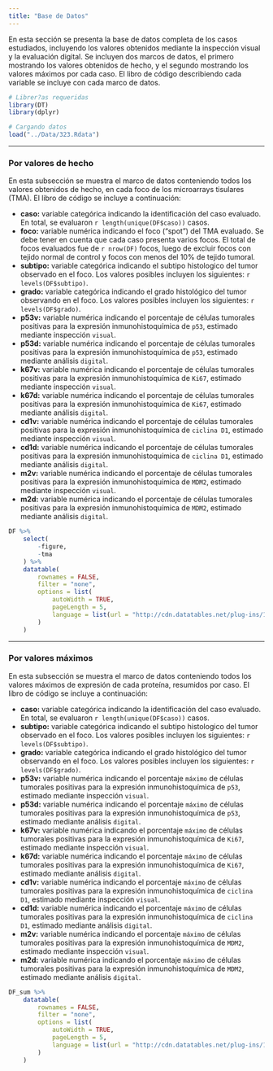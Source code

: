 ```yaml
---
title: "Base de Datos"
---
```


En esta sección se presenta la base de datos completa de los casos estudiados, incluyendo los valores obtenidos mediante la inspección visual y la evaluación digital. Se incluyen dos marcos de datos, el primero mostrando los valores obtenidos de hecho, y el segundo mostrando los valores máximos por cada caso. El libro de código describiendo cada variable se incluye con cada marco de datos.

```r
# Librer?as requeridas
library(DT)
library(dplyr)

# Cargando datos
load("../Data/323.Rdata")
```

***

### Por valores de hecho
En esta subsección se muestra el marco de datos conteniendo todos los valores obtenidos de hecho, en cada foco de los microarrays tisulares (TMA). El libro de código se incluye a continuación:

- **caso:** variable categórica indicando la identificación del caso evaluado. En total, se evaluaron ``r length(unique(DF$caso))`` casos.
- **foco:** variable numérica indicando el foco ("spot") del TMA evaluado. Se debe tener en cuenta que cada caso presenta varios focos. El total de focos evaluados fue de ``r nrow(DF)`` focos, luego de excluir focos con tejido normal de control y focos con menos del 10% de tejido tumoral.
- **subtipo:** variable categórica indicando el subtipo histologico del tumor observado en el foco. Los valores posibles incluyen los siguientes: ``r levels(DF$subtipo)``.
- **grado:** variable categórica indicando el grado histológico del tumor observando en el foco. Los valores posibles incluyen los siguientes: ``r levels(DF$grado)``.
- **p53v:** variable numérica indicando el porcentaje de células tumorales positivas para la expresión inmunohistoquímica de `p53`, estimado mediante inspección `visual`.
- **p53d:** variable numérica indicando el porcentaje de células tumorales positivas para la expresión inmunohistoquímica de `p53`, estimado mediante análisis `digital`.
- **k67v:** variable numérica indicando el porcentaje de células tumorales positivas para la expresión inmunohistoquímica de `Ki67`, estimado mediante inspección `visual`.
- **k67d:** variable numérica indicando el porcentaje de células tumorales positivas para la expresión inmunohistoquímica de `Ki67`, estimado mediante análisis `digital`.
- **cd1v:** variable numérica indicando el porcentaje de células tumorales positivas para la expresión inmunohistoquímica de `ciclina D1`, estimado mediante inspección `visual`.
- **cd1d:** variable numérica indicando el porcentaje de células tumorales positivas para la expresión inmunohistoquímica de `ciclina D1`, estimado mediante análisis `digital`.
- **m2v:** variable numérica indicando el porcentaje de células tumorales positivas para la expresión inmunohistoquímica de `MDM2`, estimado mediante inspección `visual`.
- **m2d:** variable numérica indicando el porcentaje de células tumorales positivas para la expresión inmunohistoquímica de `MDM2`, estimado mediante análisis `digital`.

```r
DF %>%
    select(
        -figure,
        -tma
    ) %>% 
    datatable(
        rownames = FALSE,
        filter = "none",
        options = list(
            autoWidth = TRUE,
            pageLength = 5,
            language = list(url = "http://cdn.datatables.net/plug-ins/1.10.11/i18n/Spanish.json")
        )
    )
```

***

### Por valores máximos
En esta subsección se muestra el marco de datos conteniendo todos los valores máximos de expresión de cada proteína, resumidos por caso. El libro de código se incluye a continuación:

- **caso:** variable categórica indicando la identificación del caso evaluado. En total, se evaluaron ``r length(unique(DF$caso))`` casos.
- **subtipo:** variable categórica indicando el subtipo histologico del tumor observado en el foco. Los valores posibles incluyen los siguientes: ``r levels(DF$subtipo)``.
- **grado:** variable categórica indicando el grado histológico del tumor observando en el foco. Los valores posibles incluyen los siguientes: ``r levels(DF$grado)``.
- **p53v:** variable numérica indicando el porcentaje `máximo` de células tumorales positivas para la expresión inmunohistoquímica de `p53`, estimado mediante inspección `visual`.
- **p53d:** variable numérica indicando el porcentaje `máximo` de células tumorales positivas para la expresión inmunohistoquímica de `p53`, estimado mediante análisis `digital`.
- **k67v:** variable numérica indicando el porcentaje `máximo` de células tumorales positivas para la expresión inmunohistoquímica de `Ki67`, estimado mediante inspección `visual`.
- **k67d:** variable numérica indicando el porcentaje `máximo` de células tumorales positivas para la expresión inmunohistoquímica de `Ki67`, estimado mediante análisis `digital`.
- **cd1v:** variable numérica indicando el porcentaje `máximo` de células tumorales positivas para la expresión inmunohistoquímica de `ciclina D1`, estimado mediante inspección `visual`.
- **cd1d:** variable numérica indicando el porcentaje `máximo` de células tumorales positivas para la expresión inmunohistoquímica de `ciclina D1`, estimado mediante análisis `digital`.
- **m2v:** variable numérica indicando el porcentaje `máximo` de células tumorales positivas para la expresión inmunohistoquímica de `MDM2`, estimado mediante inspección `visual`.
- **m2d:** variable numérica indicando el porcentaje `máximo` de células tumorales positivas para la expresión inmunohistoquímica de `MDM2`, estimado mediante análisis `digital`.

```r
DF_sum %>%
    datatable(
        rownames = FALSE,
        filter = "none",
        options = list(
            autoWidth = TRUE,
            pageLength = 5,
            language = list(url = "http://cdn.datatables.net/plug-ins/1.10.11/i18n/Spanish.json")
        )
    )
```
